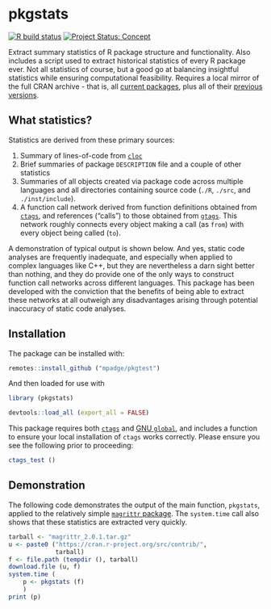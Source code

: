 # pkgstats

<!-- badges: start -->
[![R build status](https://github.com/mpadge/pkgstats/workflows/R-CMD-check/badge.svg)](https://github.com/mpadge/pkgstats/actions?query=workflow%3AR-CMD-check)
[![Project Status: Concept](https://www.repostatus.org/badges/latest/concept.svg)](https://www.repostatus.org/#concept)
<!-- badges: end -->

Extract summary statistics of R package structure and functionality. Also
includes a script used to extract historical statistics of every R package
ever. Not all statistics of course, but a good go at balancing insightful
statistics while ensuring computational feasibility. Requires a local mirror of
the full CRAN archive - that is, all [current
packages](https://cran.r-project.org/web/packages/available_packages_by_name.html),
plus all of their [previous
versions](https://cran.r-project.org/src/contrib/Archive).

## What statistics?

Statistics are derived from these primary sources:

1. Summary of lines-of-code from [`cloc`](https://github.com/hrbrmstr/cloc)
2. Brief summaries of package `DESCRIPTION` file and a couple of other statistics
3. Summaries of all objects created via package code across multiple languages
   and all directories containing source code (`./R`, `./src`, and
   `./inst/include`).
4. A function call network derived from function definitions obtained from
   [`ctags`](https::ctags.io), and references ("calls") to those obtained from
   [`gtags`](https://www.gnu.org/software/global/). This network roughly
   connects every object making a call (as `from`) with every object being
   called (`to`).

A demonstration of typical output is shown below. And yes, static code analyses
are frequently inadequate, and especially when applied to complex languages
like C++, but they are nevertheless a darn sight better than nothing, and they
do provide one of the only ways to construct function call networks across
different languages. This package has been developed with the conviction that
the benefits of being able to extract these networks at all outweigh any
disadvantages arising through potential inaccuracy of static code analyses.

## Installation

The package can be installed with:
```r
remotes::install_github ("mpadge/pkgtest")
```
And then loaded for use with
```r
library (pkgstats)
```
```r
devtools::load_all (export_all = FALSE)
```

This package requires both [`ctags`](https://ctags.io) and [GNU
`global`](https://www.gnu.org/software/global/), and includes a function to
ensure your local installation of `ctags` works correctly. Please ensure you
see the following prior to proceeding:

```r
ctags_test ()
```

## Demonstration

The following code demonstrates the output of the main function, `pkgstats`,
applied to the relatively simple [`magrittr`
package](https://github.com/tidyverse/magrittr). The `system.time` call also
shows that these statistics are extracted very quickly.

```r
tarball <- "magrittr_2.0.1.tar.gz"
u <- paste0 ("https://cran.r-project.org/src/contrib/",
             tarball)
f <- file.path (tempdir (), tarball)
download.file (u, f)
system.time (
    p <- pkgstats (f)
    )
print (p)
```
